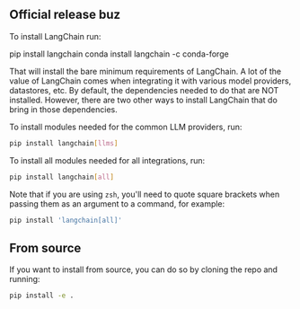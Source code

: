 ## Official release buz

To install LangChain run:


<Tabs>
  <TabItem value="pip" label="Pip" default>
    <CodeBlock language="bash">pip install langchain</CodeBlock>
  </TabItem>
  <TabItem value="conda" label="Conda">
    <CodeBlock language="bash">conda install langchain -c conda-forge</CodeBlock>
  </TabItem>
</Tabs>

That will install the bare minimum requirements of LangChain.
A lot of the value of LangChain comes when integrating it with various model providers, datastores, etc.
By default, the dependencies needed to do that are NOT installed.
However, there are two other ways to install LangChain that do bring in those dependencies.

To install modules needed for the common LLM providers, run:

```bash
pip install langchain[llms]
```

To install all modules needed for all integrations, run:

```bash
pip install langchain[all]
```

Note that if you are using `zsh`, you'll need to quote square brackets when passing them as an argument to a command, for example:

```bash
pip install 'langchain[all]'
```

## From source

If you want to install from source, you can do so by cloning the repo and running:

```bash
pip install -e .
```

